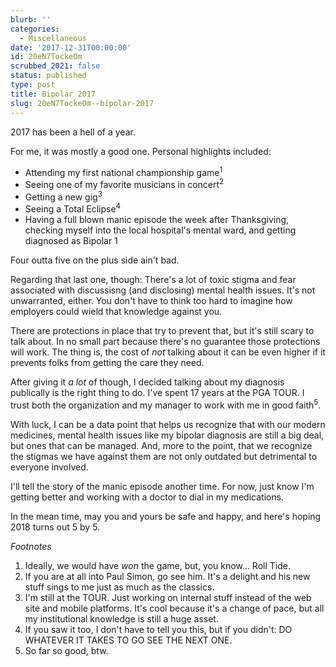 ```yaml
---
blurb: ''
categories:
  - Miscellaneous
date: '2017-12-31T00:00:00'
id: 20eN7TockeOm
scrubbed_2021: false
status: published
type: post
title: Bipolar 2017
slug: 20eN7TockeOm--bipolar-2017
---
```


2017 has been a hell of a year. 

For me, it was mostly a good one. Personal highlights included:

- Attending my first national championship game<sup>1</sup>
- Seeing one of my favorite musicians in concert<sup>2</sup>
- Getting a new gig<sup>3</sup>
- Seeing a Total Eclipse<sup>4</sup>
- Having a full blown manic episode the week after Thanksgiving, checking myself into the local hospital's mental ward, and getting diagnosed as Bipolar 1

Four outta five on the plus side ain't bad.

Regarding that last one, though: There's a lot of toxic stigma and fear associated with discussisng (and disclosing) mental health issues. It's not unwarranted, either. You don't have to think too hard to imagine how employers could wield that knowledge against you.

There are protections in place that try to prevent that, but it's still scary to talk about. In no small part because there's no guarantee those protections will work. The thing is, the cost of _not_ talking about it can be even higher if it prevents folks from getting the care they need. 

After giving it _a lot_ of though, I decided talking about my diagnosis publically is the right thing to do. I've spent 17 years at the PGA TOUR. I trust both the organization and my manager to work with me in good faith<sup>5</sup>. 

With luck, I can be a data point that helps us recognize that with our modern medicines, mental health issues like my bipolar diagnosis are still a big deal, but ones that can be managed. And, more to the point, that we recognize the stigmas we have against them are not only outdated but detrimental to everyone involved. 

I'll tell the story of the manic episode another time. For now, just know I'm getting better and working with a doctor to dial in my medications. 

In the mean time, may you and yours be safe and happy, and here's hoping 2018 turns  out 5 by 5.


_Footnotes_

1. Ideally, we would have _won_ the game, but, you know... Roll Tide. 
2. If you are at all into Paul Simon, go see him. It's a delight and his new stuff sings to me just as much as the classics. 
3. I'm still at the TOUR. Just working on internal stuff instead of the web site and mobile platforms. It's cool because it's a change of pace, but all my institutional knowledge is still a huge asset. 
4. If you saw it too, I don't have to tell you this, but if you didn't: DO WHATEVER IT TAKES TO GO SEE THE NEXT ONE.
5. So far so good, btw.
